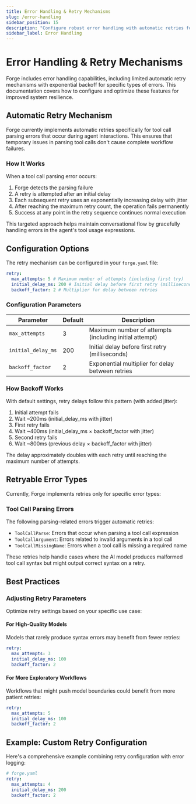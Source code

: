 ```yaml
---
title: Error Handling & Retry Mechanisms
slug: /error-handling
sidebar_position: 15
description: "Configure robust error handling with automatic retries for improved resilience"
sidebar_label: Error Handling
---
```


# Error Handling & Retry Mechanisms

Forge includes error handling capabilities, including limited automatic retry mechanisms with exponential backoff for specific types of errors. This documentation covers how to configure and optimize these features for improved system resilience.

## Automatic Retry Mechanism

Forge currently implements automatic retries specifically for tool call parsing errors that occur during agent interactions. This ensures that temporary issues in parsing tool calls don't cause complete workflow failures.

### How It Works

When a tool call parsing error occurs:

1. Forge detects the parsing failure
2. A retry is attempted after an initial delay
3. Each subsequent retry uses an exponentially increasing delay with jitter
4. After reaching the maximum retry count, the operation fails permanently
5. Success at any point in the retry sequence continues normal execution

This targeted approach helps maintain conversational flow by gracefully handling errors in the agent's tool usage expressions.

## Configuration Options

The retry mechanism can be configured in your `forge.yaml` file:

```yaml
retry:
  max_attempts: 5 # Maximum number of attempts (including first try)
  initial_delay_ms: 200 # Initial delay before first retry (milliseconds)
  backoff_factor: 2 # Multiplier for delay between retries
```

### Configuration Parameters

| Parameter          | Default | Description                                            |
| ------------------ | ------- | ------------------------------------------------------ |
| `max_attempts`     | 3       | Maximum number of attempts (including initial attempt) |
| `initial_delay_ms` | 200     | Initial delay before first retry (milliseconds)        |
| `backoff_factor`   | 2       | Exponential multiplier for delay between retries       |

### How Backoff Works

With default settings, retry delays follow this pattern (with added jitter):

1. Initial attempt fails
2. Wait ~200ms (initial_delay_ms with jitter)
3. First retry fails
4. Wait ~400ms (initial_delay_ms × backoff_factor with jitter)
5. Second retry fails
6. Wait ~800ms (previous delay × backoff_factor with jitter)

The delay approximately doubles with each retry until reaching the maximum number of attempts.

## Retryable Error Types

Currently, Forge implements retries only for specific error types:

### Tool Call Parsing Errors

The following parsing-related errors trigger automatic retries:

- `ToolCallParse`: Errors that occur when parsing a tool call expression
- `ToolCallArgument`: Errors related to invalid arguments in a tool call
- `ToolCallMissingName`: Errors when a tool call is missing a required name

These retries help handle cases where the AI model produces malformed tool call syntax but might output correct syntax on a retry.

## Best Practices

### Adjusting Retry Parameters

Optimize retry settings based on your specific use case:

#### For High-Quality Models

Models that rarely produce syntax errors may benefit from fewer retries:

```yaml
retry:
  max_attempts: 3
  initial_delay_ms: 100
  backoff_factor: 2
```

#### For More Exploratory Workflows

Workflows that might push model boundaries could benefit from more patient retries:

```yaml
retry:
  max_attempts: 5
  initial_delay_ms: 100
  backoff_factor: 2
```

## Example: Custom Retry Configuration

Here's a comprehensive example combining retry configuration with error logging:

```yaml
# forge.yaml
retry:
  max_attempts: 4
  initial_delay_ms: 200
  backoff_factor: 2
```
